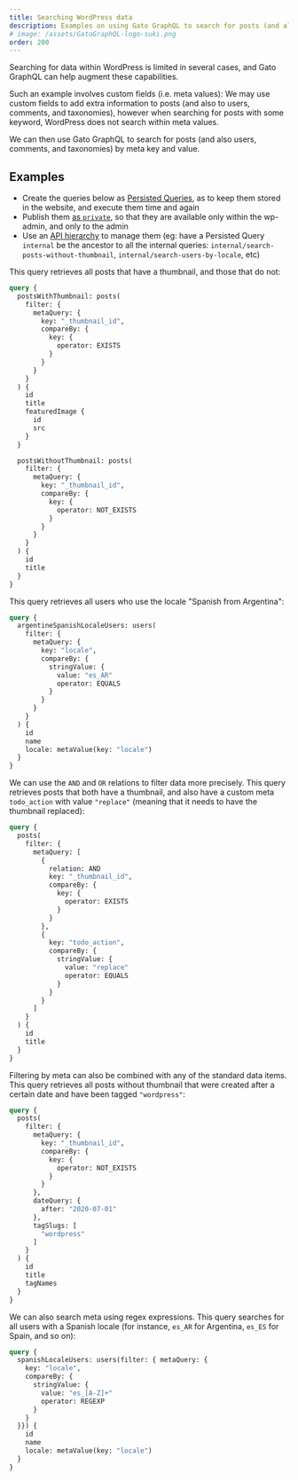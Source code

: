 ```yaml
---
title: Searching WordPress data
description: Examples on using Gato GraphQL to search for posts (and also users, comments, and taxonomies) by meta key and value.
# image: /assets/GatoGraphQL-logo-suki.png
order: 200
---
```


Searching for data within WordPress is limited in several cases, and Gato GraphQL can help augment these capabilities.

Such an example involves custom fields (i.e. meta values): We may use custom fields to add extra information to posts (and also to users, comments, and taxonomies), however when searching for posts with some keyword, WordPress does not search within meta values.

We can then use Gato GraphQL to search for posts (and also users, comments, and taxonomies) by meta key and value.

## Examples

<Banner type="info">

- Create the queries below as [Persisted Queries](/guides/use/creating-a-persisted-query/), as to keep them stored in the website, and execute them time and again
- Publish them [as `private`](/features/public-private-and-password-protected-endpoints/), so that they are available only within the wp-admin, and only to the admin
- Use an [API hierarchy](/guides/use/creating-an-api-hierarchy/) to manage them (eg: have a Persisted Query `internal` be the ancestor to all the internal queries: `internal/search-posts-without-thumbnail`, `internal/search-users-by-locale`, etc)

</Banner>

This query retrieves all posts that have a thumbnail, and those that do not:

```graphql
query {
  postsWithThumbnail: posts(
    filter: {
      metaQuery: {
        key: "_thumbnail_id",
        compareBy: {
          key: {
            operator: EXISTS
          }
        }
      }
    }
  ) {
    id
    title
    featuredImage {
      id
      src
    }
  }

  postsWithoutThumbnail: posts(
    filter: {
      metaQuery: {
        key: "_thumbnail_id",
        compareBy: {
          key: {
            operator: NOT_EXISTS
          }
        }
      }
    }
  ) {
    id
    title
  }
}
```

This query retrieves all users who use the locale "Spanish from Argentina":

```graphql
query {
  argentineSpanishLocaleUsers: users(
    filter: {
      metaQuery: {
        key: "locale",
        compareBy: {
          stringValue: {
            value: "es_AR"
            operator: EQUALS
          }
        }
      }
    }
  ) {
    id
    name
    locale: metaValue(key: "locale")
  }
}
```

We can use the `AND` and `OR` relations to filter data more precisely. This query retrieves posts that both have a thumbnail, and also have a custom meta `todo_action` with value `"replace"` (meaning that it needs to have the thumbnail replaced):

```graphql
query {
  posts(
    filter: {
      metaQuery: [
        {
          relation: AND
          key: "_thumbnail_id",
          compareBy: {
            key: {
              operator: EXISTS
            }
          }
        },
        {
          key: "todo_action",
          compareBy: {
            stringValue: {
              value: "replace"
              operator: EQUALS
            }
          }
        }
      ]
    }
  ) {
    id
    title
  }
}
```

Filtering by meta can also be combined with any of the standard data items. This query retrieves all posts without thumbnail that were created after a certain date and have been tagged `"wordpress"`:

```graphql
query {
  posts(
    filter: {
      metaQuery: {
        key: "_thumbnail_id",
        compareBy: {
          key: {
            operator: NOT_EXISTS
          }
        }
      },
      dateQuery: {
        after: "2020-07-01"
      },
      tagSlugs: [
        "wordpress"
      ]
    }
  ) {
    id
    title
    tagNames
  }
}
```

We can also search meta using regex expressions. This query searches for all users with a Spanish locale (for instance, `es_AR` for Argentina, `es_ES` for Spain, and so on):

```graphql
query {
  spanishLocaleUsers: users(filter: { metaQuery: {
    key: "locale",
    compareBy: {
      stringValue: {
        value: "es_[A-Z]+"
        operator: REGEXP
      }
    }
  }}) {
    id
    name
    locale: metaValue(key: "locale")
  }
}
```
